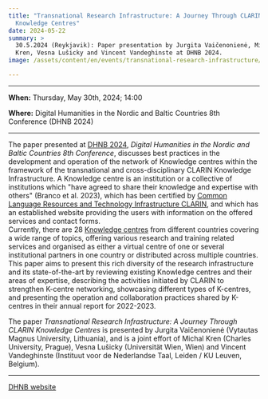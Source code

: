 ```yaml
---
title: "Transnational Research Infrastructure: A Journey Through CLARIN
  Knowledge Centres"
date: 2024-05-22
summary: >
  30.5.2024 (Reykjavik): Paper presentation by Jurgita Vaičenonienė, Michal
  Kren, Vesna Lušicky and Vincent Vandeghinste at DHNB 2024.
image: /assets/content/en/events/transnational-research-infrastructure/image.png

---
```


***

**When:** Thursday, May 30th, 2024; 14:00

**Where:** Digital Humanities in the Nordic and Baltic Countries 8th Conference (DHNB 2024)

***

The paper presented at [DHNB 2024](https://dhnb.eu/conferences/dhnb2024/), *Digital Humanities in the Nordic and Baltic Countries 8th Conference*, discusses best practices in the development and operation of the network of Knowledge centres within the framework of the transnational and cross-disciplinary CLARIN Knowledge Infrastructure. A Knowledge centre is an institution or a collective of institutions which "have agreed to share their knowledge and expertise with others" (Branco et al. 2023), which has been certified by [Common Language Resources and Technology Infrastructure CLARIN](https://www.clarin.eu/), and which has an established website providing the users with information on the offered services and contact forms.\
Currently, there are 28 [Knowledge centres](https://www.clarin.eu/content/knowledge-centres) from different countries covering a wide range of topics, offering various research and training related services and organised as either a virtual centre of one or several institutional partners in one country or distributed across multiple countries.\
This paper aims to present this rich diversity of the research infrastructure and its state-of-the-art by reviewing existing Knowledge centres and their areas of expertise, describing the activities initiated by CLARIN to strengthen K-centre networking, showcasing different types of K-centres, and presenting the operation and collaboration practices shared by K-centres in their annual report for 2022-2023.

The paper *Transnational Research Infrastructure: A Journey Through CLARIN Knowledge Centres* is presented by Jurgita Vaičenonienė (Vytautas Magnus University, Lithuania), and is a joint effort of Michal Kren (Charles University, Prague), Vesna Lušicky (Universität Wien, Wien) and Vincent Vandeghinste (Instituut voor de Nederlandse Taal, Leiden / KU Leuven, Belgium).

***

[DHNB website](https://dhnb.eu/conferences/dhnb2024/)

